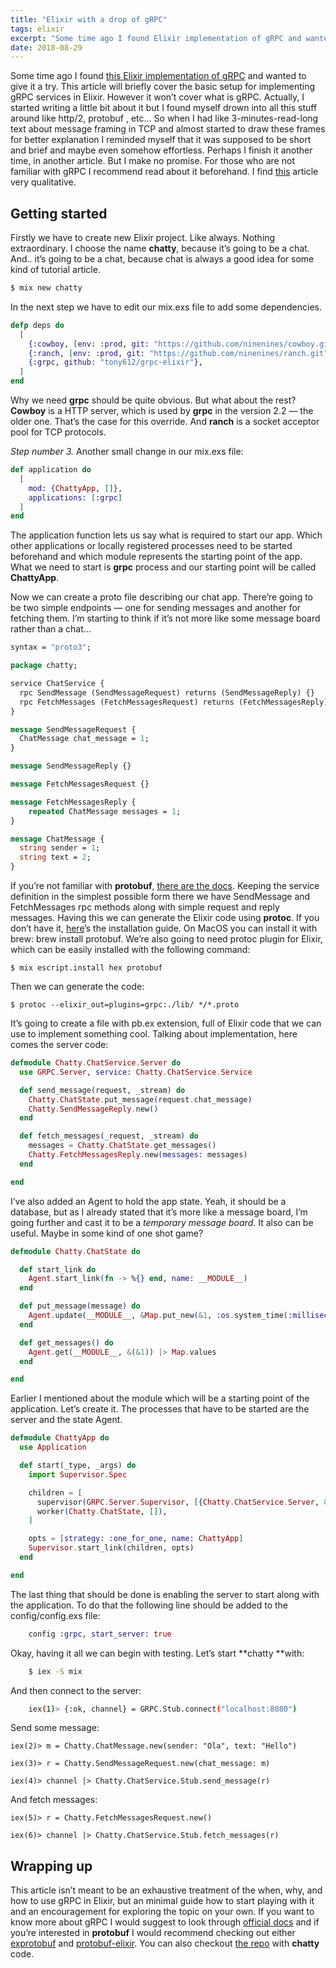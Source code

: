 ```yaml
---
title: "Elixir with a drop of gRPC"
tags: elixir
excerpt: "Some time ago I found Elixir implementation of gRPC and wanted to give it a try. This article will briefly cover the basic setup for implementing gRPC services in Elixir."
date: 2018-08-29
---
```


Some time ago I found [this Elixir implementation of gRPC](https://github.com/tony612/grpc-elixir) and wanted to give it a try. This article will briefly cover the basic setup for implementing gRPC services in Elixir. However it won’t cover what is gRPC. Actually, I started writing a little bit about it but I found myself drown into all this stuff around like http/2, protobuf , etc… So when I had like 3-minutes-read-long text about message framing in TCP and almost started to draw these frames for better explanation I reminded myself that it was supposed to be short and brief and maybe even somehow effortless. Perhaps I finish it another time, in another article. But I make no promise. For those who are not familiar with gRPC I recommend read about it beforehand. I find [this](https://nordicapis.com/exploring-the-grpc-framework-for-building-microservices/) article very qualitative.

## Getting started

Firstly we have to create new Elixir project. Like always. Nothing extraordinary. I choose the name **chatty**, because it’s going to be a chat. And.. it’s going to be a chat, because chat is always a good idea for some kind of tutorial article.

```sh
$ mix new chatty
```

In the next step we have to edit our mix.exs file to add some dependencies.

```elixir
defp deps do
  [
    {:cowboy, [env: :prod, git: "https://github.com/ninenines/cowboy.git", tag: "2.2.0",override: true, manager: :make]},
    {:ranch, [env: :prod, git: "https://github.com/ninenines/ranch.git", override: true,manager: :make]},
    {:grpc, github: "tony612/grpc-elixir"},
  ]
end
```

Why we need **grpc** should be quite obvious. But what about the rest? **Cowboy** is a HTTP server, which is used by **grpc** in the version 2.2 — the older one. That’s the case for this override. And **ranch** is a socket acceptor pool for TCP protocols.

_Step number 3._ Another small change in our mix.exs file:

```elixir
def application do
  [
    mod: {ChattyApp, []},
    applications: [:grpc]
  ]
end
```

The application function lets us say what is required to start our app. Which other applications or locally registered processes need to be started beforehand and which module represents the starting point of the app. What we need to start is **grpc** process and our starting point will be called **ChattyApp**.

Now we can create a proto file describing our chat app. There’re going to be two simple endpoints — one for sending messages and another for fetching them. I’m starting to think if it’s not more like some message board rather than a chat…

```protobuf
syntax = "proto3";

package chatty;

service ChatService {
  rpc SendMessage (SendMessageRequest) returns (SendMessageReply) {}
  rpc FetchMessages (FetchMessagesRequest) returns (FetchMessagesReply) {}
}

message SendMessageRequest {
  ChatMessage chat_message = 1;
}

message SendMessageReply {}

message FetchMessagesRequest {}

message FetchMessagesReply {
    repeated ChatMessage messages = 1;
}

message ChatMessage {
  string sender = 1;
  string text = 2;
}
```

If you’re not familiar with **protobuf**, [there are the docs](https://developers.google.com/protocol-buffers/?hl=pl). Keeping the service definition in the simplest possible form there we have SendMessage and FetchMessages rpc methods along with simple request and reply messages. Having this we can generate the Elixir code using **protoc**. If you don’t have it, [here](https://github.com/protocolbuffers/protobuf/blob/master/src/README.md)’s the installation guide. On MacOS you can install it with brew: brew install protobuf. We’re also going to need protoc plugin for Elixir, which can be easily installed with the following command:

    $ mix escript.install hex protobuf

Then we can generate the code:

    $ protoc --elixir_out=plugins=grpc:./lib/ */*.proto

It’s going to create a file with pb.ex extension, full of Elixir code that we can use to implement something cool. Talking about implementation, here comes the server code:

```elixir
defmodule Chatty.ChatService.Server do
  use GRPC.Server, service: Chatty.ChatService.Service

  def send_message(request, _stream) do
    Chatty.ChatState.put_message(request.chat_message)
    Chatty.SendMessageReply.new()
  end

  def fetch_messages(_request, _stream) do
    messages = Chatty.ChatState.get_messages()
    Chatty.FetchMessagesReply.new(messages: messages)
  end

end
```

I’ve also added an Agent to hold the app state. Yeah, it should be a database, but as I already stated that it’s more like a message board, I’m going further and cast it to be a _temporary message board_. It also can be useful. Maybe in some kind of one shot game?

```elixir
defmodule Chatty.ChatState do

  def start_link do
    Agent.start_link(fn -> %{} end, name: __MODULE__)
  end

  def put_message(message) do
    Agent.update(__MODULE__, &Map.put_new(&1, :os.system_time(:millisecond), message))
  end

  def get_messages() do
    Agent.get(__MODULE__, &(&1)) |> Map.values
  end

end
```

Earlier I mentioned about the module which will be a starting point of the application. Let’s create it. The processes that have to be started are the server and the state Agent.

```elixir
defmodule ChattyApp do
  use Application

  def start(_type, _args) do
    import Supervisor.Spec

    children = [
      supervisor(GRPC.Server.Supervisor, [{Chatty.ChatService.Server, 8080}]),
      worker(Chatty.ChatState, []),
    ]

    opts = [strategy: :one_for_one, name: ChattyApp]
    Supervisor.start_link(children, opts)
  end

end
```

The last thing that should be done is enabling the server to start along with the application. To do that the following line should be added to the config/config.exs file:

```exs
    config :grpc, start_server: true
```

Okay, having it all we can begin with testing. Let’s start **chatty **with:

```sh
    $ iex -S mix
```

And then connect to the server:

```sh
    iex(1)> {:ok, channel} = GRPC.Stub.connect("localhost:8080")
```

Send some message:

```
iex(2)> m = Chatty.ChatMessage.new(sender: "Ola", text: "Hello")

iex(3)> r = Chatty.SendMessageRequest.new(chat_message: m)

iex(4)> channel |> Chatty.ChatService.Stub.send_message(r)
```

And fetch messages:

    iex(5)> r = Chatty.FetchMessagesRequest.new()

    iex(6)> channel |> Chatty.ChatService.Stub.fetch_messages(r)

## Wrapping up

This article isn’t meant to be an exhaustive treatment of the when, why, and how to use gRPC in Elixir, but an minimal guide how to start playing with it and an encouragement for exploring the topic on your own. If you want to know more about gRPC I would suggest to look through [official docs](https://grpc.io/) and if you’re interested in **protobuf** I would recommend checking out either [exprotobuf](https://github.com/bitwalker/exprotobuf) and [protobuf-elixir](https://github.com/tony612/protobuf-elixir). You can also checkout [the repo](https://github.com/beerose/chatty) with **chatty** code.
